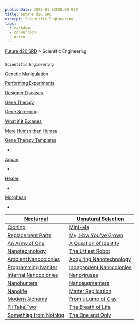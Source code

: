 ```yaml
---
publishDate: 2023-01-02T00:00:00Z
title: Future d20 SRD
excerpt: Scientific Engineering
tags:
  - markdown
  - conversion
  - Astro
---
```







[Future d20 SRD](/#futureD20)
     > Scientific Engineering
    




## 
    Scientific Engineering
   



[Genetic Manipulation](future-d20-srd-scientific-engineering-genetic-manipulation)




[Performing Experiments](future-d20-srd-scientific-engineering-performing-experments)




[Designer Diseases](future-d20-srd-scientific-engineering-designer-diseases)




[Gene Therapy](future-d20-srd-scientific-engineering-gene-therapy)




[Gene Screening](future-d20-srd-scientific-engineering-gene-screening)




[What if it Escapes](future-d20-srd-scientific-engineering-what-if-it-escapes)




[More Human than Human](future-d20-srd-scientific-engineering-more-human-than-human)




[Gene Therapy Templates](future-d20-srd-scientific-engineering-gene-therapy-templates-index)



- 
[Aquan](future-d20-srd-scientific-engineering-gene-therapy-templates-aquan)

- 
[Healer](future-d20-srd-scientific-engineering-gene-therapy-templates-healer)

- 
[Morphean](future-d20-srd-scientific-engineering-gene-therapy-templates-morphean)

- 
| [Nocturnal](future-d20-srd-scientific-engineering-gene-therapy-templates-nocturnal) | [Unnatural Selection](future-d20-srd-scientific-engineering-unnatural-selection) |
|---|---|
| [Cloning](future-d20-srd-scientific-engineering-cloning) | [Mini-Me](future-d20-srd-scientific-engineering-mini-me) |
| [Replacement Parts](future-d20-srd-scientific-engineering-replacement-parts) | [My, How You've Grown](future-d20-srd-scientific-engineering-my-how-youve-grown) |
| [An Army of One](future-d20-srd-scientific-engineering-an-army-of-one) | [A Question of Identity](future-d20-srd-scientific-engineering-a-question-of-identity) |
| [Nanotechnology](future-d20-srd-scientific-engineering-nanotechnology) | [The Littlest Robot](future-d20-srd-scientific-engineering-the-littlest-robot) |
| [Ambient Nanocolonies](future-d20-srd-scientific-engineering-ambient-nanotechnologies) | [Acquiring Nanotechnology](future-d20-srd-scientific-engineering-acquiring-nanotechnologies) |
| [Programming Nanites](future-d20-srd-scientific-engineering-programming-nanites) | [Independent Nanocolonies](future-d20-srd-scientific-engineering-independent-nanocolonies) |
| [Internal Nanocolonies](future-d20-srd-scientific-engineering-internal-nanocolonies) | [Nanoviruses](future-d20-srd-scientific-engineering-nanoviruses) |
| [Nanohunters](future-d20-srd-scientific-engineering-nanohunters) | [Nanoaugmenters](future-d20-srd-scientific-engineering-nanoaugmenters) |
| [Nanolife](future-d20-srd-scientific-engineering-nanolife) | [Matter Replication](future-d20-srd-scientific-engineering-matter-replication) |
| [Modern Alchemy](future-d20-srd-scientific-engineering-modern-alchemy) | [From a Lump of Clay](future-d20-srd-scientific-engineering-from-a-lump-of-clay) |
| [I'll Take Two](future-d20-srd-scientific-engineering-ill-take-two) | [The Breath of Life](future-d20-srd-scientific-engineering-the-breath-of-life) |
| [Something from Nothing](future-d20-srd-scientific-engineering-something-from-nothing) | [The One and Only](future-d20-srd-scientific-engineering-the-one-and-only) |
